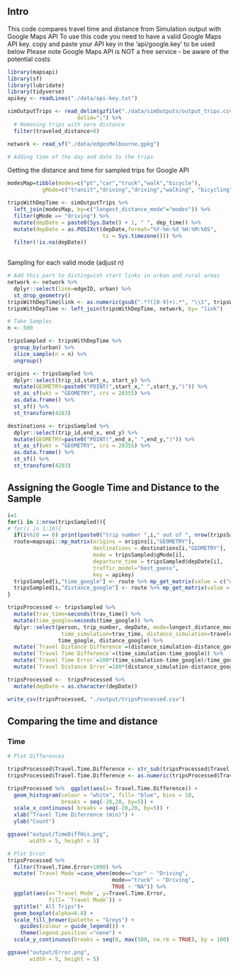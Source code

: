 ## Intro

This code compares travel time and distance from Simulation output with Google Maps API
To use this code you need to have a valid Google Maps API key.
copy and paste your API key in the 'api/google.key' to be used below
Please note Google Maps API is NOT a free service - be aware of the potential costs

```r
library(mapsapi)
library(sf)
library(lubridate)
library(tidyverse)
apikey <- readLines("./data/api-key.txt")

```

```r


simOutputTrips <- read_delim(gzfile("./data/simOutputs/output_trips.csv"),
                      delim=";") %>% 
  # Removing trips with zero distance
  filter(traveled_distance>0) 

network <- read_sf("./data/edgesMelbourne.gpkg") 

# Adding time of the day and date to the trips
```

Getting the distance and time for sampled trips for Google API

```r

modesMap=tibble(modes=c("pt","car","truck","walk","bicycle"),
           gMode=c("transit","driving","driving","walking", "bicycling"))

tripsWithDepTime <- simOutputTrips %>% 
  left_join(modesMap, by=c("longest_distance_mode"="modes")) %>% 
  filter(gMode == "driving") %>% 
  mutate(depDate = paste0(Sys.Date() + 1, " ", dep_time)) %>% 
  mutate(depDate = as.POSIXct(depDate,format="%Y-%m-%d %H:%M:%OS",
                              tz = Sys.timezone())) %>% 
  filter(!is.na(depDate))
  

```

Sampling for each valid mode (adjust n)

```r

# Add this part to distinguish start links in urban and rural areas
network <- network %>%
  dplyr::select(link=edgeID, urban) %>%
  st_drop_geometry()
tripsWithDepTime$link <- as.numeric(gsub(".*?([0-9]+).*", "\\1", tripsWithDepTime$start_link))
tripsWithDepTime <- left_join(tripsWithDepTime, network, by= "link")

# Take Samples
n <- 500

tripsSampled <- tripsWithDepTime %>% 
  group_by(urban) %>%
  slice_sample(n = n) %>% 
  ungroup()

origins <- tripsSampled %>% 
  dplyr::select(trip_id,start_x, start_y) %>% 
  mutate(GEOMETRY=paste0("POINT(",start_x," ",start_y,")")) %>%
  st_as_sf(wkt = "GEOMETRY", crs = 28355) %>% 
  as.data.frame() %>%
  st_sf() %>% 
  st_transform(4283)

destinations <- tripsSampled %>% 
  dplyr::select(trip_id,end_x, end_y) %>% 
  mutate(GEOMETRY=paste0("POINT(",end_x," ",end_y,")")) %>%
  st_as_sf(wkt = "GEOMETRY", crs = 28355) %>% 
  as.data.frame() %>%
  st_sf() %>% 
  st_transform(4283)

```


## Assigning the Google Time and Distance to the Sample

```r
i=1
for(i in 1:nrow(tripsSampled)){
# for(i in 1:10){
  if(i%%10 == 0) print(paste0("trip number ",i," out of ", nrow(tripsSampled), " trips"))
  route=mapsapi::mp_matrix(origins = origins[i,"GEOMETRY"],
                           destinations = destinations[i,"GEOMETRY"],
                           mode = tripsSampled$gMode[i],
                           departure_time = tripsSampled$depDate[i],
                           traffic_model="best_guess",
                           key = apikey)
  tripsSampled[i,"time_google"] <- route %>% mp_get_matrix(value = c("duration_s")) %>% as.numeric()
  tripsSampled[i,"distance_google"] <- route %>% mp_get_matrix(value = c("distance_m")) %>% as.numeric()
}
```


```r
tripsProcessed <- tripsSampled %>% 
  mutate(trav_time=seconds(trav_time)) %>% 
  mutate(time_google=seconds(time_google)) %>% 
  dplyr::select(person, trip_number, depDate, mode=longest_distance_mode, urban,
                 time_simulation=trav_time, distance_simulation=traveled_distance, 
                time_google, distance_google) %>%
  mutate(`Travel Distance Difference`=(distance_simulation-distance_google)) %>%
  mutate(`Travel Time Difference`=(time_simulation-time_google)) %>% 
  mutate(`Travel Time Error`=100*(time_simulation-time_google)/time_google) %>% 
  mutate(`Travel Distance Error`=100*(distance_simulation-distance_google)/distance_google)

tripsProcessed <-  tripsProcessed %>% 
  mutate(depDate = as.character(depDate))

write_csv(tripsProcessed, "./output/tripsProcessed.csv")
```

## Comparing the time and distance

### Time

```r

# Plot Differences

tripsProcessed$Travel.Time.Difference <- str_sub(tripsProcessed$Travel.Time.Difference, end = -2)
tripsProcessed$Travel.Time.Difference <- as.numeric(tripsProcessed$Travel.Time.Difference)/60

tripsProcessed %>%  ggplot(aes(x= Travel.Time.Difference)) +
  geom_histogram(colour = "white", fill= "blue", bins = 10,
                 breaks = seq(-20,20, by=5)) +
  scale_x_continuous( breaks = seq(-20,20, by=5)) + 
  xlab("Travel Time Diferrence (min)") +
  ylab("Count")

ggsave("output/TimeDiffHis.png",
       width = 5, height = 5)


```


```r

# Plot Error 
tripsProcessed %>% 
  filter(Travel.Time.Error<1000) %>%
  mutate(`Travel Mode`=case_when(mode=="car" ~ "Driving",
                                 mode=="truck" ~ "Driving",
                                 TRUE ~ "NA")) %>% 
  ggplot(aes(x=`Travel Mode`, y=Travel.Time.Error, 
             fill= `Travel Mode`)) + 
  ggtitle(" All Trips")+
  geom_boxplot(alpha=0.8) +
  scale_fill_brewer(palette = "Greys") +
    guides(colour = guide_legend()) +
    theme(legend.position ="none") +  
  scale_y_continuous(breaks = seq(0, max(500, na.rm = TRUE), by = 100))  

ggsave("output/Error.png",
       width = 5, height = 5)

```


